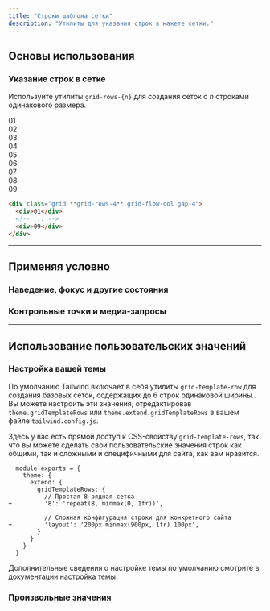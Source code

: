 ```yaml
---
title: "Строки шаблона сетки"
description: "Утилиты для указания строк в макете сетки."
---
```




## Основы использования

### Указание строк в сетке

Используйте утилиты `grid-rows-{n}` для создания сеток с _n_ строками одинакового размера.

<Example>
  <div class="grid grid-rows-4 grid-flow-col gap-4 font-mono text-white text-sm text-center font-bold leading-6 bg-stripes-pink rounded-lg">
    <div class="p-4 rounded-lg shadow-lg bg-pink-500">01</div>
    <div class="p-4 rounded-lg shadow-lg bg-pink-500">02</div>
    <div class="p-4 rounded-lg shadow-lg bg-pink-500">03</div>
    <div class="p-4 rounded-lg shadow-lg bg-pink-500">04</div>
    <div class="p-4 rounded-lg shadow-lg bg-pink-500">05</div>
    <div class="p-4 rounded-lg shadow-lg bg-pink-500">06</div>
    <div class="p-4 rounded-lg shadow-lg bg-pink-500">07</div>
    <div class="p-4 rounded-lg shadow-lg bg-pink-500">08</div>
    <div class="p-4 rounded-lg shadow-lg bg-pink-500">09</div>
  </div>
</Example>

```html
<div class="grid **grid-rows-4** grid-flow-col gap-4">
  <div>01</div>
  <!-- ... -->
  <div>09</div>
</div>
```

---

## <Heading ignore>Применяя условно</Heading>

### <Heading ignore>Наведение, фокус и другие состояния</Heading>

<HoverFocusAndOtherStates defaultClass="grid grid-rows-2" featuredClass="grid-rows-6" />

### <Heading ignore>Контрольные точки и медиа-запросы</Heading>

<BreakpointsAndMediaQueries defaultClass="grid grid-rows-2" featuredClass="grid-rows-6" />

---

## Использование пользовательских значений

### Настройка вашей темы

По умолчанию Tailwind включает в себя утилиты `grid-template-row` для создания базовых сеток, содержащих до 6 строк одинаковой ширины.. Вы можете настроить эти значения, отредактировав `theme.gridTemplateRows` или `theme.extend.gridTemplateRows` в вашем файле `tailwind.config.js`.

Здесь у вас есть прямой доступ к CSS-свойству `grid-template-rows`, так что вы можете сделать свои пользовательские значения строк как общими, так и сложными и специфичными для сайта, как вам нравится.

```diff-js tailwind.config.js
  module.exports = {
    theme: {
      extend: {
        gridTemplateRows: {
          // Простая 8-рядная сетка
+         '8': 'repeat(8, minmax(0, 1fr))',

          // Сложная конфигурация строки для конкретного сайта
+         'layout': '200px minmax(900px, 1fr) 100px',
        }
      }
    }
  }
```

Дополнительные сведения о настройке темы по умолчанию смотрите в документации [настройка темы](/docs/theme#customizing-the-default-theme).

### Произвольные значения

<ArbitraryValues property="grid-template-rows" featuredClass="grid-rows-[200px_minmax(900px,_1fr)_100px]" />
